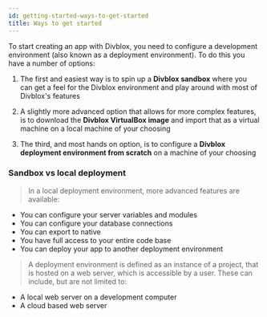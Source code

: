```yaml
---
id: getting-started-ways-to-get-started
title: Ways to get started
---
```



To start creating an app with Divblox, you need to configure a development environment (also known as a deployment environment). To do this you have a number of options:

1. The first and easiest way is to spin up a **Divblox sandbox** where you can get a feel for the Divblox environment and play around with most of Divblox's features

2. A slightly more advanced option that allows for more complex features, is to download the **Divblox VirtualBox image** and import that as a virtual machine on a local machine of your choosing
3. The third, and most hands on option, is to configure a **Divblox deployment environment from scratch** on a machine of your choosing

### Sandbox vs local deployment

> In a local deployment environment, more advanced features are available:

-   You can configure your server variables and modules
-   You can configure your database connections
-   You can export to native
-   You have full access to your entire code base
-   You can deploy your app to another deployment environment

> A deployment environment is defined as an instance of a project, that is hosted on a web server, which is accessible by a user.
> These can include, but are not limited to:

-   A local web server on a development computer
-   A cloud based web server